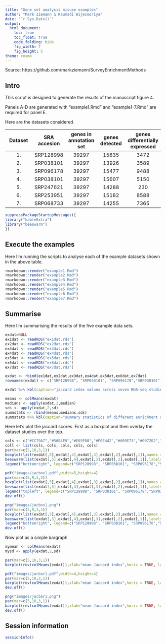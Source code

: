 ```yaml
---
title: "Gene set analysis misuse examples"
author: "Mark Ziemann & Kaumadi Wijesooriya"
date: "`r Sys.Date()`"
output:
  html_document:
    toc: true
    toc_float: true
    code_folding: hide
    fig_width: 7
    fig_height: 5
theme: cosmo
---
```


Source: https://github.com/markziemann/SurveyEnrichmentMethods

## Intro

This script is designed to generate the results of the manuscript figure 4.

Panels A-D are generated with "example1.Rmd" and "example1-7.Rmd" are required 
for panel E.


Here are the datasets considered.

| Dataset | SRA accesion | genes in annotation set | genes detected | genes differentially expressed |
| :---: | :---: | :---: | :---: | :---: | 
| 1. | SRP128998 | 39297 | 15635 | 3472 |
| 2. | SRP038101 | 39297 | 13926 | 3589 | 
| 3. | SRP096178 | 39297 | 15477 | 9488 |
| 4. | SRP038101 | 39297 | 15607 | 5150 | 
| 5. | SRP247621 | 39297 | 14288 | 230 |
| 6. | SRP253951 | 39297 | 15182 | 8588 |
| 7. | SRP068733 | 39297 | 14255 | 7365 |

```r

suppressPackageStartupMessages({
library("kableExtra")
library("beeswarm")
})

```

## Execute the examples

Here I'm running the scripts to analyse each of the example datasets shown in the above
table.

```r

rmarkdown::render("example1.Rmd")
rmarkdown::render("example2.Rmd")
rmarkdown::render("example3.Rmd")
rmarkdown::render("example4.Rmd")
rmarkdown::render("example5.Rmd")
rmarkdown::render("example6.Rmd")
rmarkdown::render("example7.Rmd")

```

## Summarise

Here I'm summarising the results of the five example data sets.

```r

exdat=NULL
ex1dat <- readRDS("ex1dat.rds")
ex2dat <- readRDS("ex2dat.rds")
ex3dat <- readRDS("ex3dat.rds")
ex4dat <- readRDS("ex4dat.rds")
ex5dat <- readRDS("ex5dat.rds")
ex6dat <- readRDS("ex6dat.rds")
ex7dat <- readRDS("ex7dat.rds")

exdat <- rbind(ex1dat,ex2dat,ex3dat,ex4dat,ex5dat,ex6dat,ex7dat)
rownames(exdat) <- c("SRP128998", "SRP038101", "SRP096178","SRP038101","SRP247621","SRP253951","SRP068733")

exdat %>% kbl(caption="jaccard index values across seven RNA-seq studies") %>% kable_paper("hover", full_width = F)

```

```r

means <- colMeans(exdat)
medians <- apply(exdat,2,median)
sds <- apply(exdat,2,sd)
summstats <- rbind(means,medians,sds)
summstats %>% kbl(caption="summary statistics of different enrichment analysis comparisons") %>% kable_paper("hover", full_width = F)

```

Here let's plot the jaccard scores.
First as a boxplot and then overlay the dataset studies over the top.

```r

cols <- c("#CC79A7","#56B4E9","#E69F00","#F0E442","#009E73","#0072B2","#D55E00")
coll <- list(cols, cols, cols, cols, cols)
par(mar=c(5,10,3,1))
boxplot(list(exdat[,5],exdat[,4],exdat[,3],exdat[,2],exdat[,1]),names = rev(colnames(exdat)),horizontal = TRUE, las=1 , col="white", cex=1.5,pch=19, xlab = "Jaccard index")
beeswarm(list(exdat[,5],exdat[,4],exdat[,3],exdat[,2],exdat[,1]),labels = rev(colnames(exdat)),horizontal = TRUE, las=1 , pwcol = coll,cex=1.5,pch=19, xlab = "Jaccard index",add = TRUE)
legend("bottomright", legend=c("SRP128998", "SRP038101", "SRP096178","SRP038101","SRP247621","SRP253951","SRP068733"), pch=19,  col=cols, cex=1,pt.cex = 1.5)

pdf("images/jacbox1.pdf",width=5,height=4)
par(mar=c(5,9,3,2))
boxplot(list(exdat[,5],exdat[,4],exdat[,3],exdat[,2],exdat[,1]),names = rev(colnames(exdat)),horizontal = TRUE, las=1 , col="white", cex=1.5,pch=19, xlab = "Jaccard index")
beeswarm(list(exdat[,5],exdat[,4],exdat[,3],exdat[,2],exdat[,1]),labels = rev(colnames(exdat)),horizontal = TRUE, las=1 , pwcol = coll,cex=1.5,pch=19, xlab = "Jaccard index",add = TRUE)
legend("topleft", legend=c("SRP128998", "SRP038101", "SRP096178","SRP038101","SRP247621","SRP253951","SRP068733"), pch=19,  col=cols, cex=1,pt.cex = 1.5)
dev.off()

png("images/jacbox1.png")
par(mar=c(5,9,3,1))
boxplot(list(exdat[,5],exdat[,4],exdat[,3],exdat[,2],exdat[,1]),names = rev(colnames(exdat)),horizontal = TRUE, las=1 , col="white", cex=1.5,pch=19, xlab = "Jaccard index")
beeswarm(list(exdat[,5],exdat[,4],exdat[,3],exdat[,2],exdat[,1]),labels = rev(colnames(exdat)),horizontal = TRUE, las=1 , pwcol = coll,cex=1.5,pch=19, xlab = "Jaccard index",add = TRUE)
legend("bottomright", legend=c("SRP128998", "SRP038101", "SRP096178","SRP038101","SRP247621","SRP253951","SRP068733"), pch=19,  col=cols, cex=1.2,pt.cex = 1.5)
dev.off()


```

Now plot as a simple bargraph

```r

mymean <- colMeans(exdat)
mysd <- apply(exdat,2,sd)

par(mar=c(5,10,3,1))
barplot(rev(colMeans(exdat)),xlab="mean Jaccard index",horiz = TRUE, las =1, xlim=c(0,.7) )

pdf("images/jacbar1.pdf",width=4,height=4)
par(mar=c(5,10,3,1))
barplot(rev(colMeans(exdat)),xlab="mean Jaccard index",horiz = TRUE, las =1, xlim=c(0,.7) )
dev.off()

png("images/jacbar1.png")
par(mar=c(5,10,3,1))
barplot(rev(colMeans(exdat)),xlab="mean Jaccard index",horiz = TRUE, las =1, xlim=c(0,.7) )
dev.off()

```

## Session information

```r

sessionInfo()

```
